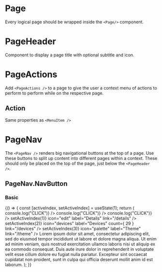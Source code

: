 
<Meta title="Components/Page/Page" component={Page} />

# Page

Every logical page should be wrapped inside the `<Page/>` component.

# PageHeader

Component to display a page title with optional subtitle and icon.

<ArgsTable of={PageHeader} />

# PageActions

Add `<PageActions />` to a page to give the user a context menu of actions to perform to perform while on the respective page.

<ArgsTable of={PageActions} />

## Action

Same properties as `<MenuItem />`

# PageNav

The `<PageNav />` renders big navigational buttons at the top of a page.
Use these buttons to split up content into different pages within a context.
These should only be placed on the top of the page, just below the `<PageHeader />`.

<ArgsTable of={PageNav} />

## PageNav.NavButton

<ArgsTable of={NavButton} />

### Basic

<Canvas>
    <Story name="basic">
        {() => {
            const [activeIndex, setActiveIndex] = useState(1);
            return (
                <ComponentWrapper>
                    <AppLayout>
                        <AppContent>
                            <Page>
                                <PageHeader
                                    title="Edit profile"
                                    subtitle="Change your user profile details"
                                    icon="gear"
                                />
                                <PageActions title="Actions">
                                    <Action
                                        label="Create a page"
                                        icon="plus"
                                        onClick={() => console.log("CLICK")}
                                    />
                                    <Action
                                        label="Edit page"
                                        icon="edit"
                                        onClick={() => console.log("CLICK")}
                                    />
                                    <Action
                                        label="Delete page"
                                        icon="trash"
                                        iconColor="error"
                                        onClick={() => console.log("CLICK")}
                                    />
                                </PageActions>
                                <PageNav>
                                    <NavButton
                                        active={activeIndex === 1}
                                        onClick={() => setActiveIndex(1)}
                                        icon="edit"
                                        label="Details"
                                        link="/details"
                                    />
                                    <NavButton
                                        active={activeIndex === 2}
                                        onClick={() => setActiveIndex(2)}
                                        icon="devices"
                                        label="Devices"
                                        count={
                                            <Badge fill number color="accent">
                                                29
                                            </Badge>
                                        }
                                        link="/devices"
                                    />
                                    <NavButton
                                        active={activeIndex === 3}
                                        onClick={() => setActiveIndex(3)}
                                        icon="palette"
                                        label="Theme"
                                        link="/theme"
                                    />
                                </PageNav>
                                <Card>
                                    <CardTitle title="Content here" />
                                    <CardContent>
                                        Lorem ipsum dolor sit amet, consectetur adipiscing elit, sed
                                        do eiusmod tempor incididunt ut labore et dolore magna
                                        aliqua. Ut enim ad minim veniam, quis nostrud exercitation
                                        ullamco laboris nisi ut aliquip ex ea commodo consequat.
                                        Duis aute irure dolor in reprehenderit in voluptate velit
                                        esse cillum dolore eu fugiat nulla pariatur. Excepteur sint
                                        occaecat cupidatat non proident, sunt in culpa qui officia
                                        deserunt mollit anim id est laborum.
                                    </CardContent>
                                </Card>
                            </Page>
                        </AppContent>
                    </AppLayout>
                </ComponentWrapper>
            );
        }}
    </Story>
</Canvas>
